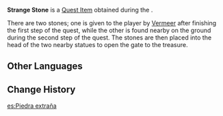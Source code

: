 {{Item Infobox
|id           = 100563
|image        = Item Strange Stone.png
|type         = Quest Items
|description  = '''Description 1:'''<br>A circular stone with some text engraved on the side: "To enter, first dot the eyes." It seems like it should be fitted inside something...<br><br><!--
-->'''Description 2:'''<br>A circular stone with some text engraved on the side: "The house of stone envelops the timber hut." It seems like it should be fitted inside something...
|source1      = Obtained during the [[Luhua Landscape]] in [[Liyue]]
}}
'''Strange Stone''' is a [[Quest Item]] obtained during the {{Quest|Luhua Landscape}}.

There are two stones; one is given to the player by [[Vermeer]] after finishing the first step of the quest, while the other is found nearby on the ground during the second step of the quest. The stones are then placed into the head of the two nearby statues to open the gate to the treasure.

==Other Languages==
{{Other Languages
|default_hidden = 1
|en      = Strange Stone
|zhs     = 奇怪的石头
|zhs_rm  = Qíguài de Shítou
|zht     = 奇怪的石頭
|zht_rm  = Qíguài de Shítou
|ja      = 変わった石
|ja_rm   = Kawatta Ishi
|ko      = 이상한 돌
|es      = Piedra extraña
|fr      = Pierre particulière
|ru      = Странный камень
|th      = หินแปลกประหลาด
|th_rm   = 
|vi      = Cục Đá Kỳ Lạ
|de      = Merkwürdiger Stein
|id      = Batu Aneh
|pt      = Pedra Estranha
|tr      = Tuhaf Taş
|it      = Pietra insolita
}}

==Change History==
{{Change History|1.0}}

[[es:Piedra extraña]]